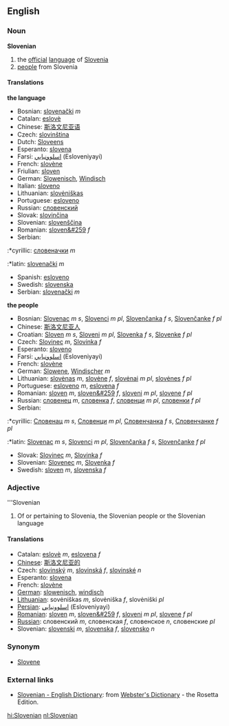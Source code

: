 ==English==
===Noun===
'''Slovenian'''
#the [[official]] [[language]] of [[Slovenia]]
#[[people]] from Slovenia
====Translations====
'''the language'''
*Bosnian: [[slovenački]] ''m''
*Catalan: [[eslovè]]
*Chinese: [[斯洛文尼亚语]]
*Czech: [[slovinština]]
*Dutch: [[Sloveens]] {{n}}
*Esperanto: [[slovena]]
*Farsi: [[اسلوونيايي]] (Esloveniyayi)
*French: [[slovène]]
*Friulian: [[sloven]]
*German: [[Slowenisch]], [[Windisch]]
*Italian: [[sloveno]]
*Lithuanian: [[slovėniškas]]
*Portuguese: [[esloveno]]
*Russian: [[словенский]]
*Slovak: [[slovinčina]]
*Slovenian: [[slovenscina|slovenščina]]
*Romanian: [[sloven&#259]] ''f''
*Serbian:
:*cyrillic: [[словеначки]] ''m''
:*latin: [[slovenački]] ''m''
*Spanish: [[esloveno]]
*Swedish: [[slovenska]]
*Serbian: [[slovenački]] ''m''

'''the people'''
*Bosnian: [[Slovenac]] ''m s'', [[Slovenci]] ''m pl'', [[Slovenčanka]] ''f s'', [[Slovenčanke]] ''f pl''
*Chinese: [[斯洛文尼亚人]]
*Croatian: [[Sloven]] ''m s'', [[Sloveni]] ''m pl'', [[Slovenka]] ''f s'', [[Slovenke]] ''f pl''
*Czech: [[Slovinec]] ''m'', [[Slovinka]] ''f''
*Esperanto: [[sloveno]]
*Farsi: [[اسلوونيايي]] (Esloveniyayi)
*French: [[slovène]]
*German: [[Slowene]], [[Windischer]] ''m''
*Lithuanian: [[slovėnas]] ''m'', [[slovėne]] ''f'', [[slovėnai]] ''m pl'', [[slovėnes]] ''f pl''
*Portuguese: [[esloveno]] ''m'', [[eslovena]] ''f''
*Romanian: [[sloven]] ''m'', [[sloven&#259]] ''f'', [[sloveni]] ''m pl'', [[slovene]] ''f pl''
*Russian: [[словенец]] ''m'', [[словенка]] ''f'', [[словенци]] ''m pl'', [[словенки]] ''f pl''
*Serbian:
:*cyrillic: [[Словенац]] ''m s'', [[Словенци]] ''m pl'', [[Словенчанка]] ''f s'', [[Словенчанке]] ''f pl''
:*latin: [[Slovenac]] ''m s'', [[Slovenci]] ''m pl'', [[Slovenčanka]] ''f s'', [[Slovenčanke]] ''f pl''
*Slovak: [[Slovinec]] ''m'', [[Slovinka]] ''f''
*Slovenian: [[Slovenec]] ''m'', [[Slovenka]] ''f''
*Swedish: [[sloven]] ''m'', [[slovenska]] ''f''

===Adjective===
'''Slovenian
#Of or pertaining to Slovenia, the Slovenian people or the Slovenian language
====Translations====
*Catalan: [[eslovè]] ''m'', [[eslovena]] ''f''
*[[Chinese]]: [[斯洛文尼亚的]]
*Czech: [[slovinský]] ''m'', [[slovinská]] ''f'', [[slovinské]] ''n''
*Esperanto: [[slovena]]
*French: [[slovène]]
*[[German]]: [[slowenisch]], [[windisch]]
*[[Lithuanian]]: sovėniškas ''m'', slovėniška ''f'', slovėniški ''pl''
*[[Persian]]: [[اسلوونيايي]] (Esloveniyayi)
*[[Romanian]]: [[sloven]] ''m'', [[sloven&#259]] ''f'', [[sloveni]] ''m pl'', [[slovene]] ''f pl''
*[[Russian]]: словенский ''m'', словенская ''f'', словенское ''n'', словенские ''pl''
*Slovenian: [[slovenski]] ''m'', [[slovenska]] ''f'', [[slovensko]] ''n''

===Synonym===
*[[Slovene]]

=== External links ===
{{interwiktionary|code=sl}}
*[http://www.websters-online-dictionary.org/definition/Slovene-english/ Slovenian - English Dictionary]: from [http://www.websters-online-dictionary.org/ Webster's Dictionary] - the Rosetta Edition.

[[hi:Slovenian]]
[[nl:Slovenian]]